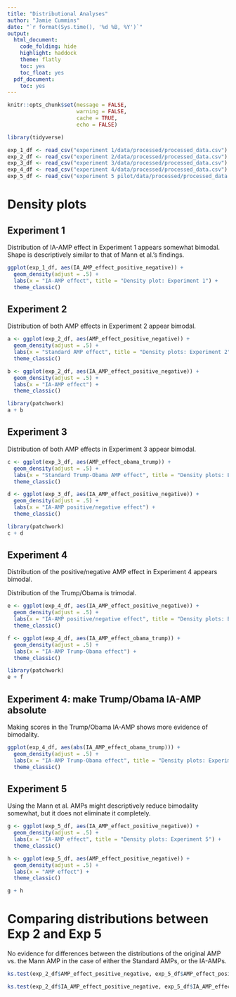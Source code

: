 ```yaml
---
title: "Distributional Analyses"
author: "Jamie Cummins"
date: "`r format(Sys.time(), '%d %B, %Y')`"
output:
  html_document:
    code_folding: hide
    highlight: haddock
    theme: flatly
    toc: yes
    toc_float: yes
  pdf_document:
    toc: yes
---
```


```r

knitr::opts_chunk$set(message = FALSE, 
                      warning = FALSE, 
                      cache = TRUE,
                      echo = FALSE)

```

```r
library(tidyverse)

exp_1_df <- read_csv("experiment 1/data/processed/processed_data.csv")
exp_2_df <- read_csv("experiment 2/data/processed/processed_data.csv")
exp_3_df <- read_csv("experiment 3/data/processed/processed_data.csv")
exp_4_df <- read_csv("experiment 4/data/processed/processed_data.csv")
exp_5_df <- read_csv("experiment 5 pilot/data/processed/processed_data.csv")

```

# Density plots

## Experiment 1 

Distribution of IA-AMP effect in Experiment 1 appears somewhat bimodal. Shape is descriptively similar to that of Mann et al.'s findings.

```r
ggplot(exp_1_df, aes(IA_AMP_effect_positive_negative)) +
  geom_density(adjust = .5) +
  labs(x = "IA-AMP effect", title = "Density plot: Experiment 1") +
  theme_classic()

```

## Experiment 2 

Distribution of both AMP effects in Experiment 2 appear bimodal.

```r
a <- ggplot(exp_2_df, aes(AMP_effect_positive_negative)) +
  geom_density(adjust = .5) +
  labs(x = "Standard AMP effect", title = "Density plots: Experiment 2") +
  theme_classic()

b <- ggplot(exp_2_df, aes(IA_AMP_effect_positive_negative)) +
  geom_density(adjust = .5) +
  labs(x = "IA-AMP effect") +
  theme_classic()

library(patchwork)
a + b
```

## Experiment 3 

Distribution of both AMP effects in Experiment 3 appear bimodal.

```r
c <- ggplot(exp_3_df, aes(AMP_effect_obama_trump)) +
  geom_density(adjust = .5) +
  labs(x = "Standard Trump-Obama AMP effect", title = "Density plots: Experiment 3") +
  theme_classic()

d <- ggplot(exp_3_df, aes(IA_AMP_effect_positive_negative)) +
  geom_density(adjust = .5) +
  labs(x = "IA-AMP positive/negative effect") +
  theme_classic()

library(patchwork)
c + d
```

## Experiment 4 

Distribution of the positive/negative AMP effect in Experiment 4 appears bimodal.

Distribution of the Trump/Obama is trimodal.

```r
e <- ggplot(exp_4_df, aes(IA_AMP_effect_positive_negative)) +
  geom_density(adjust = .5) +
  labs(x = "IA-AMP positive/negative effect", title = "Density plots: Experiment 4") +
  theme_classic()

f <- ggplot(exp_4_df, aes(IA_AMP_effect_obama_trump)) +
  geom_density(adjust = .5) +
  labs(x = "IA-AMP Trump-Obama effect") +
  theme_classic()

library(patchwork)
e + f
```

## Experiment 4: make Trump/Obama IA-AMP absolute

Making scores in the Trump/Obama IA-AMP shows more evidence of bimodality.

```r
ggplot(exp_4_df, aes(abs(IA_AMP_effect_obama_trump))) +
  geom_density(adjust = .5) +
  labs(x = "IA-AMP Trump-Obama effect", title = "Density plots: Experiment 4") +
  theme_classic()

```

## Experiment 5

Using the Mann et al. AMPs might descriptively reduce bimodality somewhat, but it does not eliminate it completely.

```r
g <- ggplot(exp_5_df, aes(IA_AMP_effect_positive_negative)) +
  geom_density(adjust = .5) +
  labs(x = "IA-AMP effect", title = "Density plots: Experiment 5") +
  theme_classic()

h <- ggplot(exp_5_df, aes(AMP_effect_positive_negative)) +
  geom_density(adjust = .5) +
  labs(x = "AMP effect") +
  theme_classic()

g + h

```

# Comparing distributions between Exp 2 and Exp 5 

No evidence for differences between the distributions of the original AMP vs. the Mann AMP in the case of either the Standard AMPs, or the IA-AMPs.

```r
ks.test(exp_2_df$AMP_effect_positive_negative, exp_5_df$AMP_effect_positive_negative)

ks.test(exp_2_df$IA_AMP_effect_positive_negative, exp_5_df$IA_AMP_effect_positive_negative)
```

